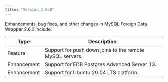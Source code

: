 ```yaml
---
title: "Version 2.6.0"
---
```



Enhancements, bug fixes, and other changes in MySQL Foreign Data Wrapper 2.6.0 include:

| Type | Description |
| ---- |------------ |
| Feature | Support for push down joins to the remote MySQL servers. |
| Enhancement | Support for EDB Postgres Advanced Server 13. |
| Enhancement | Support for Ubuntu 20.04 LTS platform. |

